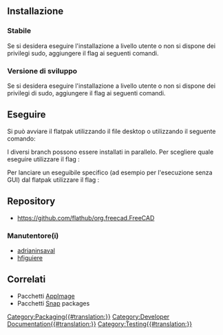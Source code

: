 <languages/>
{{TOCright}}

<span id="Installing"></span>
== Installazione ==

<span id="Stable"></span>
=== Stabile ===

Se si desidera eseguire l'installazione a livello utente o non si dispone dei privilegi sudo, aggiungere il flag {{incode|--user}} ai seguenti comandi.

{{code|lang=bash|code=
# add flathub repo just to be sure as it might not be enabled if it is your first time using flatpak
flatpak remote-add --if-not-exists flathub https://flathub.org/repo/flathub.flatpakrepo
flatpak install flathub org.freecad.FreeCAD
}}

<span id="Development_versions"></span>
=== Versione di sviluppo ===

Se si desidera eseguire l'installazione a livello utente o non si dispone dei privilegi di sudo, aggiungere il flag {{incode|--user}} ai seguenti comandi.

{{code|lang=bash|code=
# flathub-beta repo is not enabled by default
flatpak remote-add --if-not-exists flathub-beta https://flathub.org/beta-repo/flathub-beta.flatpakrepo
flatpak install flathub-beta org.freecad.FreeCAD
}}

<span id="Running"></span>
== Eseguire ==

Si può avviare il flatpak utilizzando il file desktop o utilizzando il seguente comando:

{{code|lang=bash|code=
flatpak run org.freecad.FreeCAD
}}

I diversi branch possono essere installati in parallelo. Per scegliere quale eseguire utilizzare il flag {{incode|--branch}}:

{{code|lang=bash|code=
flatpak run --branch=beta org.freecad.FreeCAD
}}

Per lanciare un eseguibile specifico (ad esempio {{incode|FreeCADCmd}} per l'esecuzione senza GUI) dal flatpak utilizzare il flag {{incode|--command}}:

{{code|lang=bash|code=
flatpak run --command=FreeCADCmd org.freecad.FreeCAD
}}

== Repository ==

* https://github.com/flathub/org.freecad.FreeCAD

<span id="Maintainer(s)"></span>
=== Manutentore(i) ===

* [https://github.com/adrianinsaval adrianinsaval]
* [https://github.com/hfiguiere hfiguiere]

<span id="Related"></span>
== Correlati ==

* Pacchetti [[AppImage/it|AppImage]]
* Pacchetti [[Ubuntu_Snap/it|Snap]] packages


[[Category:Packaging{{#translation:}}]]
[[Category:Developer Documentation{{#translation:}}]]
[[Category:Testing{{#translation:}}]]